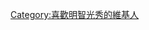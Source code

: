 {{Userbox
  |border-c = #000000
  |border-s = 1
  |id-c     = #ffffff
  |id-s     = 12
  |id-fc    = #000000
  |info-s   = 10
  |info-fc  = #000000
  |id       = [[File:Tokikikyo.svg|45px]]
  |info     = 這個用戶喜歡'''[[明智光秀]]'''。
}}

[[Category:喜歡明智光秀的維基人]]